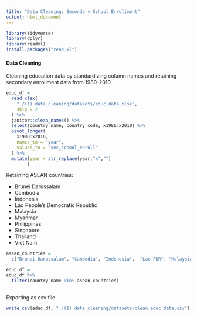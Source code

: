 ```yaml
---
title: "Data Cleaning: Secondary School Enrollment"
output: html_document
---
```


```r
library(tidyverse)
library(dplyr)
library(readxl)
install.packages("read_xl")
```


#### Data Cleaning
Cleaning education data by standardizing column names and retaining secondary enrollment data from 1980-2010.
```r
educ_df =
  read_xlsx(
    "./(1) data_cleaning/datasets/educ_data.xlsx",
    skip = 2
  ) %>%
  janitor::clean_names() %>%
  select(country_name, country_code, x1980:x2010) %>%
  pivot_longer(
    x1980:x2010,
    names_to = "year",
    values_to = "sec_school_enroll"
  ) %>%
  mutate(year = str_replace(year,"x","")
        )
```

Retaining  ASEAN countries:


* Brunei Darussalam
* Cambodia 
* Indonesia 
* Lao People's Democratic Republic 
* Malaysia
* Myanmar 
* Philippines 
* Singapore
* Thailand
* Viet Nam

```r
asean_countries = 
  c("Brunei Darussalam", "Cambodia", "Indonesia",  "Lao PDR", "Malaysia", "Myanmar",  "Philippines",  "Singapore", "Thailand", "Vietnam")

educ_df = 
educ_df %>%
  filter(country_name %in% asean_countries)
  
```

Exporting as csv file
```r
write_csv(educ_df, "./(1) data_cleaning/datasets/clean_educ_data.csv")
```

